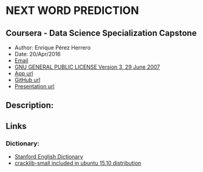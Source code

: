 # NEXT WORD PREDICTION
## Coursera - Data Science Specialization Capstone
* Author:  Enrique Pérez Herrero  
* Date: 20/Apr/2016  
* [Email](mailto:eph.project1500@gmail.com)  
* [GNU GENERAL PUBLIC LICENSE Version 3, 29 June 2007](https://github.com/EnriquePH/NLP-Coursera-Swiftkey/blob/master/LICENSE)  
* [App url](https://kikesoft.shinyapps.io/Precious-Metals-Prediction)  
* [GitHub url](https://github.com/EnriquePH/NLP-Coursera-Swiftkey)
* [Presentation url](http://enriqueph.github.io/Precious-Metals-Slidify/)

## Description:



## Links

### Dictionary:
 * [Stanford English Dictionary](http://web.stanford.edu/class/cs106l/assignments/dictionary.txt)
* [cracklib-small included in ubuntu 15.10 distribution](https://github.com/cracklib/cracklib/blob/master/src/dicts/cracklib-small)
